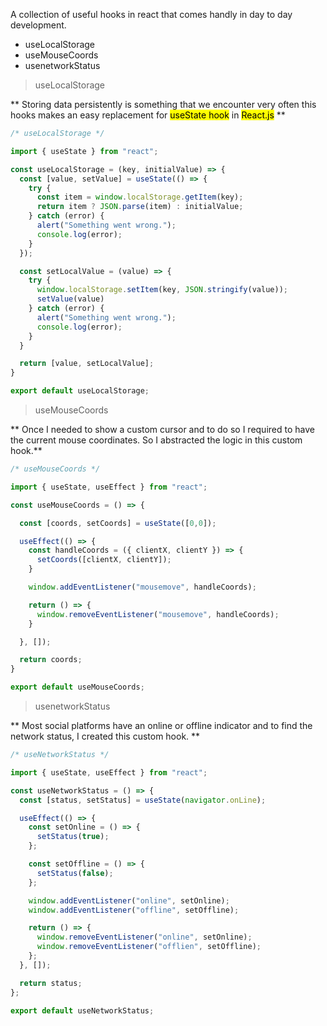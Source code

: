 A collection of useful hooks in react that comes handly in day to day development.

- useLocalStorage
- useMouseCoords
- usenetworkStatus

> useLocalStorage

** Storing data persistently is something that we encounter very often this hooks makes an easy replacement for <mark>useState hook</mark> in <mark>React.js</mark> **

```js
/* useLocalStorage */

import { useState } from "react";

const useLocalStorage = (key, initialValue) => {
  const [value, setValue] = useState(() => {
    try {
      const item = window.localStorage.getItem(key);
      return item ? JSON.parse(item) : initialValue;
    } catch (error) {
      alert("Something went wrong.");
      console.log(error);    
    }
  });

  const setLocalValue = (value) => {
    try {
      window.localStorage.setItem(key, JSON.stringify(value));
      setValue(value)
    } catch (error) {
      alert("Something went wrong.");
      console.log(error);   
    }
  }

  return [value, setLocalValue];
}

export default useLocalStorage;
```

> useMouseCoords 

** Once I needed to show a custom cursor and to do so I required to have the current mouse coordinates. So I abstracted the logic in this custom hook.**

```js
/* useMouseCoords */

import { useState, useEffect } from "react";

const useMouseCoords = () => {

  const [coords, setCoords] = useState([0,0]);

  useEffect(() => {
    const handleCoords = ({ clientX, clientY }) => {
      setCoords([clientX, clientY]);
    }

    window.addEventListener("mousemove", handleCoords);

    return () => {
      window.removeEventListener("mousemove", handleCoords);
    }

  }, []);

  return coords;
}

export default useMouseCoords;
```

> usenetworkStatus 

** Most social platforms have an online or offline indicator and to find the network status, I created this custom hook. **

```js
/* useNetworkStatus */

import { useState, useEffect } from "react";

const useNetworkStatus = () => {
  const [status, setStatus] = useState(navigator.onLine);

  useEffect(() => {
    const setOnline = () => {
      setStatus(true);
    };

    const setOffline = () => {
      setStatus(false);
    };

    window.addEventListener("online", setOnline);
    window.addEventListener("offline", setOffline);

    return () => {
      window.removeEventListener("online", setOnline);
      window.removeEventListener("offlien", setOffline);
    };
  }, []);

  return status;
};

export default useNetworkStatus;
```
